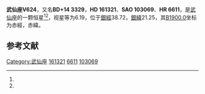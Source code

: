 {{Starbox begin
| name = 武仙座V624
}}
{{Starbox observe
| epoch = [[J2000.0|J2000.0]]
| constell = [[武仙座|武仙座]]<ref name=SIMBAD>{{cite web
 | url=http://simbad.u-strasbg.fr/simbad/sim-id?Ident=HR+6611
 | title =Pulsating variable Star
 | publisher=Centre de Données astronomiques de Strasbourg
 | work=SIMBAD
 | accessdate=2012-07-13}}</ref><ref name=DATA>{{cite web
 | url=http://vizier.u-strasbg.fr/viz-bin/VizieR-5?-out.add=.&-source=5050&-corr=PK=HR&-out.max=9999&HR=6611
 | title=VizieR Detailed Page
 | accessdate=2012-07-13
 | archive-date=2016-03-04
 | archive-url=https://web.archive.org/web/20160304233731/http://vizier.u-strasbg.fr/viz-bin/VizieR-5?-out.add=.&-source=5050&-corr=PK=HR&-out.max=9999&HR=6611
 | dead-url=no
 }}</ref>
| 星官 = 
| ra = {{RA|17|44|17.3}}<ref name=SIMBAD /><ref name=DATA />
| dec = {{DEC|+14|24|37}}<ref name=SIMBAD /><ref name=DATA />
| appmag_v = 6.19<ref name=SIMBAD /><ref name=DATA />
}}
{{Starbox character
| class = A3m<ref name=SIMBAD /><ref name=DATA />
| b-v = 0.21<ref name=SIMBAD /><ref name=DATA />
| u-b = 0.2<ref name=SIMBAD /><ref name=DATA />
| r-i = 0.12<ref name=SIMBAD /><ref name=DATA />
| variable = 
}}
{{Starbox astrometry
| radial_v = 0.2
| prop_mo_ra = -31
| parallax = 
| p_error = 
}}
{{Starbox catalog
| names =BD+14 3329，[[SAO星表|SAO]] 103069，[[HD星表|HD]] 161321，[[HR星表|HR]] 6611}}
{{Starbox reference |Simbad=HR+6611}}
{{Starbox end}}

'''武仙座V624'''，又名'''BD+14 3329'''，'''HD 161321'''、'''SAO 103069'''、'''HR 6611'''，是[[武仙座|武仙座]]的一颗恒星<ref name=SIMBAD /><ref name=DATA />，视星等为6.19，位于[[銀道座標系|銀經]]38.72，[[銀道座標系|銀緯]]21.25，其[[B1900.0|B1900.0]]坐标为赤經{{RA|17|39|44.1}}，赤緯{{DEC|+14|21.25|12}}。

== 参考文献 ==
{{reflist}}

{{star-stub}}

{{武仙座恒星}}
[[Category:武仙座|Category:武仙座]]
[[Category:HD和HDE天體|161321]]
[[Category:HR天體|6611]]
[[Category:SAO天體|103069]]